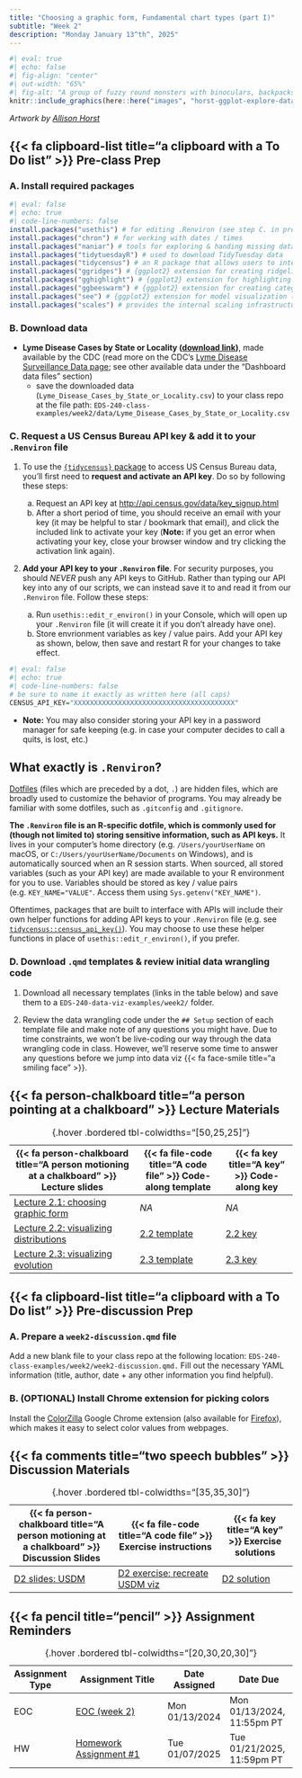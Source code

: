 ```yaml
---
title: "Choosing a graphic form, Fundamental chart types (part I)"
subtitle: "Week 2"
description: "Monday January 13^th^, 2025"
---
```


```r
#| eval: true 
#| echo: false
#| fig-align: "center"
#| out-width: "65%" 
#| fig-alt: "A group of fuzzy round monsters with binoculars, backpacks and guide books looking up a graphs flying around with wings (like birders, but with exploratory data visualizations). Stylized text reads 'ggplot2: visual data exploration.' Learn more about ggplot2."
knitr::include_graphics(here::here("images", "horst-ggplot-explore-dataviz.png"))
```

:::{.gray-text .center-text}
*Artwork by [Allison Horst](https://allisonhorst.com/){target="_blank"}*
:::

## {{< fa clipboard-list title="a clipboard with a To Do list" >}} Pre-class Prep {#pre-class-prep}

### A. Install required packages {#install-pkgs}

```r
#| eval: false
#| echo: true
#| code-line-numbers: false
install.packages("usethis") # for editing .Renviron (see step C. in pre-class prep)
install.packages("chron") # for working with dates / times
install.packages("naniar") # tools for exploring & handing missing data
install.packages("tidytuesdayR") # used to download TidyTuesday data
install.packages("tidycensus") # an R package that allows users to interface with a select number of the US Census Bureau’s data APIs and return tidyverse-ready data frames
install.packages("ggridges") # {ggplot2} extension for creating ridgeline plots
install.packages("gghighlight") # {ggplot2} extension for highlighting geoms
install.packages("ggbeeswarm") # {ggplot2} extension for creating categorical scatter (violin point) plots
install.packages("see") # {ggplot2} extension for model visualization (we'll be using it for it's geom, geom_violindot())
install.packages("scales") # provides the internal scaling infrastructure used by ggplot2, and gives you tools to override the default breaks, labels, transformations and palettes (installed automatically with {ggplot2} or {tidyverse})
```

### B. Download data {#download-data}

- **Lyme Disease Cases by State or Locality ([download link](https://www.cdc.gov/lyme/datasurveillance/case-counts/Lyme_Disease_Cases_by_State_or_Locality.csv))**, made available by the CDC (read more on the CDC's [Lyme Disease Surveillance Data page](https://www.cdc.gov/lyme/data-research/facts-stats/surveillance-data-1.html){target="_blank"}; see other available data under the "Dashboard data files" section)
  - save the downloaded data (`Lyme_Disease_Cases_by_State_or_Locality.csv`) to your class repo at the file path: `EDS-240-class-examples/week2/data/Lyme_Disease_Cases_by_State_or_Locality.csv`

### C. Request a US Census Bureau API key & add it to your `.Renviron` file {#request-API-key}

1. To use the [`{tidycensus}` package](https://walker-data.com/tidycensus/){target="_blank} to access US Census Bureau data, you'll first need to **request and activate an API key**. Do so by following these steps:

    a. Request an API key at <http://api.census.gov/data/key_signup.html>{target="_blank}
    b. After a short period of time, you should receive an email with your key (it may be helpful to star / bookmark that email), and click the included link to activate your key (**Note:** if you get an error when activating your key, close your browser window and try clicking the activation link again).

2. **Add your API key to your `.Renviron` file**. For security purposes, you should *NEVER* push any API keys to GitHub. Rather than typing our API key into any of our scripts, we can instead save it to and read it from our `.Renviron` file. Follow these steps:

    a. Run `usethis::edit_r_environ()` in your Console, which will open up your `.Renviron` file (it will create it if you don't already have one).
    b. Store envrionment variables as key / value pairs. Add your API key as shown, below, then save and restart R for your changes to take effect.
    
```r
#| eval: false
#| echo: true
#| code-line-numbers: false
# be sure to name it exactly as written here (all caps) 
CENSUS_API_KEY="XXXXXXXXXXXXXXXXXXXXXXXXXXXXXXXXXXXXXXXX"
```

- **Note:** You may also consider storing your API key in a password manager for safe keeping (e.g. in case your computer decides to call a quits, is lost, etc.) 

::: {.callout-note collapse=true}
## What exactly is `.Renviron`?

[Dotfiles](https://en.wikipedia.org/wiki/Hidden_file_and_hidden_directory){target="_blank"} (files which are preceded by a dot, `.`) are hidden files, which are broadly used to customize the behavior of programs. You may already be familiar with some dotfiles, such as `.gitconfig` and `.gitignore`.

**The `.Renviron` file is an R-specific dotfile, which is commonly used for (though not limited to) storing sensitive information, such as API keys.** It lives in your computer's home directory (e.g. `/Users/yourUserName` on macOS, or `C:/Users/yourUserName/Documents` on Windows), and is automatically sourced when an R session starts. When sourced, all stored variables (such as your API key) are made available to your R environment for you to use. Variables should be stored as key / value pairs (e.g. `KEY_NAME="VALUE"`. Access them using `Sys.getenv("KEY_NAME")`.

Oftentimes, packages that are built to interface with APIs will include their own helper functions for adding API keys to your `.Renviron` file (e.g. see [`tidycensus::census_api_key()`](https://walker-data.com/tidycensus/reference/census_api_key.html){target="_blank"}). You may choose to use these helper functions in place of `usethis::edit_r_environ()`, if you prefer.
:::
    
<!-- To prevent us from accidentally pushing our key(s), we can save it to a separate file which we'll add to our `.gitignore`. Do so by following these steps: -->

<!--   a. Create a `week2/` folder in the root directory of your class repo -->

<!--   b. Add a file to your `week2/` folder called `KEYS.R`, and save your API key to an object name like this: -->

<!-- ```{r filename="~/week2/KEYS.R"} -->
<!-- #| eval: false -->
<!-- #| echo: true -->
<!-- censusKEY <- "XXXXXXXXXXXXXXXXXXXXXXXXXXXXXXXXXXXXXXXX" -->
<!-- ``` -->

<!--   b. Add `KEYS.R` to your `.gitignore` -->

<!-- ```{r filename=".gitignore"} -->
<!-- #| eval: false -->
<!-- #| echo: true -->
<!-- /week2/KEYS.R -->
<!-- ``` -->

<!--   c. Save `.gitignore` (once saved, you should see the newly added `KEYS.R` file disappear from your **Git** pane in RStudio, and a modified `.gitignore` appear). Stage/add, commit, and push this `.gitignore` file to GitHub -->

<!-- In class, we'll source our key (by running `source(here::here("week2", "KEYS.R"))`) into any scripts / Qmd files, where required.  -->

### D. Download `.qmd` templates & review initial data wrangling code {#download-templates}

1. Download all necessary templates (links in the table below) and save them to a `EDS-240-data-viz-examples/week2/` folder. 

2. Review the data wrangling code under the `## Setup` section of each template file and make note of any questions you might have. Due to time constraints, we won't be live-coding our way through the data wrangling code in class. However, we'll reserve some time to answer any questions before we jump into data viz {{< fa face-smile title="a smiling face" >}}.

## {{< fa person-chalkboard title="a person pointing at a chalkboard" >}} Lecture Materials {#lecture-materials}

| {{< fa person-chalkboard title="A person motioning at a chalkboard" >}} Lecture slides   | {{< fa file-code title="A code file" >}} Code-along template | {{< fa key title="A key" >}} Code-along key |
|------------------------------------------------------------------------------------------|--------------------------------------------------------------|---------------------------------------------------|
| [Lecture 2.1: choosing graphic form](lecture-slides/lecture2.1-choosing-graphic-forms-slides.qmd){target="_blank"}  | *NA* | *NA* |
| [Lecture 2.2: visualizing distributions](lecture-slides/lecture2.2-distributions-slides.qmd){target="_blank"}  | [2.2 template](https://github.com/EDS-240-Data-Viz/code-along-templates/blob/main/week2/TEMPLATE-lecture2.2-distributions.qmd){target="_blank"} | [2.2 key](keys/KEY-lecture2.2-distributions.qmd){target="_blank"} |
| [Lecture 2.3: visualizing evolution](lecture-slides/lecture2.3-evolution-slides.qmd){target="_blank"}  | [2.3 template](https://github.com/EDS-240-Data-Viz/code-along-templates/blob/main/week2/TEMPLATE-lecture2.3-evolution.qmd){target="_blank"} | [2.3 key](keys/KEY-lecture2.3-evolution.qmd){target="_blank"} |
: {.hover .bordered tbl-colwidths="[50,25,25]"} 

## {{< fa clipboard-list title="a clipboard with a To Do list" >}} Pre-discussion Prep {#pre-discussion-prep} 
### A. Prepare a `week2-discussion.qmd` file

Add a new blank file to your class repo at the following location: `EDS-240-class-examples/week2/week2-discussion.qmd.` Fill out the necessary YAML information (title, author, date + any other information you find helpful).

### B. (OPTIONAL) Install Chrome extension for picking colors

Install the [ColorZilla](https://chromewebstore.google.com/detail/colorzilla/bhlhnicpbhignbdhedgjhgdocnmhomnp){target="_blank"} Google Chrome extension (also available for [Firefox](https://www.colorzilla.com/firefox/){target="_blank"}), which makes it easy to select color values from webpages.

## {{< fa comments title="two speech bubbles" >}} Discussion Materials

| {{< fa person-chalkboard title="A person motioning at a chalkboard" >}} Discussion Slides | {{< fa file-code title="A code file" >}} Exercise instructions | {{< fa key title="A key" >}} Exercise solutions |
|-------------------|-------------------|--------------|
| [D2 slides: USDM](discussion/week2/week2-slides.qmd){target="_blank"} | [D2 exercise: recreate USDM viz](discussion/week2/week2-exercise.qmd) | [D2 solution](discussion/week2/week2-solution.qmd) |
: {.hover .bordered tbl-colwidths="[35,35,30]"} 

## {{< fa pencil title="pencil" >}} Assignment Reminders {#assignment-reminders}

<!-- | Assignment Type | Assignment Title         | Date Assigned  | Date Due                   | -->
<!-- |-----------------|--------------------------|----------------|----------------------------| -->
<!-- | EOC             | EOC (week 2)             | Mon 01/13/2025 | Mon 01/13/2025, 11:55pm PT | -->
<!-- | HW              | Homework Assignment #1   | Tue 01/07/2025 | Tue 01/21/2025, 11:59pm PT | -->
<!-- : {.hover .bordered tbl-colwidths="[20,30,20,30]"}  -->

| Assignment Type | Assignment Title                                  | Date Assigned  | Date Due                   |
|-----------------|---------------------------------------------------|----------------|----------------------------|
| EOC             | [EOC (week 2)](https://forms.gle/G5DbEAxKCxyaCZyB8){target="_blank"}  | Mon 01/13/2024 | Mon 01/13/2024, 11:55pm PT |
| HW              | [Homework Assignment #1](assignments/HW1.qmd)  | Tue 01/07/2025 | Tue 01/21/2025, 11:59pm PT |
: {.hover .bordered tbl-colwidths="[20,30,20,30]"}
